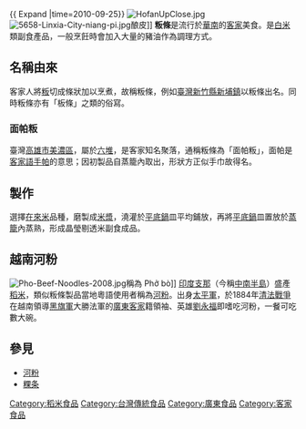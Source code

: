 {{ Expand |time=2010-09-25}}
[[File:HofanUpClose.jpg|thumb]]
[[File:5658-Linxia-City-niang-pi.jpg|thumb]]酿皮]]
'''粄條'''是流行於[[華南|華南]]的[[客家|客家]]美食。是[[白米|白米]]類副食產品，一般烹飪時會加入大量的豬油作為調理方式。

==名稱由來==
客家人將[[粄|粄]]切成條狀加以烹煮，故稱粄條，例如[[臺灣|臺灣]][[新竹縣|新竹縣]][[新埔鎮|新埔鎮]]以粄條出名。同時粄條亦有「板條」之類的俗寫。

===面帕粄===
臺灣[[高雄市|高雄市]][[美濃區|美濃區]]，屬於[[六堆|六堆]]，是客家知名聚落，通稱粄條為「面帕粄」，面帕是[[臺灣客家語|客家語]][[手帕|手帕]]的意思；因初製品自蒸籠內取出，形狀方正似手巾故得名。

==製作==
選擇[[在來米|在來米]]品種，磨製成[[米漿|米漿]]，澆灌於[[平底鍋|平底鍋]]皿平均鋪放，再將[[平底鍋|平底鍋]]皿置放於[[蒸籠|蒸籠]]內蒸熟，形成晶瑩剔透米副食成品。

==越南河粉==
[[File:Pho-Beef-Noodles-2008.jpg|thumb]]稱為 Phở bò]]
[[印度支那|印度支那]]（今稱[[中南半島|中南半島]]）盛產[[稻米|稻米]]，類似粄條製品當地粵語使用者稱為[[河粉|河粉]]。出身[[太平軍|太平軍]]，於1884年[[清法戰爭|清法戰爭]]在越南領導[[黑旗軍|黑旗軍]]大勝法軍的[[廣東|廣東]][[客家|客家]]籍領袖、英雄[[劉永福|劉永福]]即嗜吃河粉，一餐可吃數大碗。

==參見==
{{commonscat|Chinese noodles}}
*[[河粉|河粉]]
*[[粿条|粿条]]

{{稻}}
{{客家民系}}

[[Category:稻米食品|Category:稻米食品]]
[[Category:台灣傳統食品|Category:台灣傳統食品]]
[[Category:廣東食品|Category:廣東食品]]
[[Category:客家食品|Category:客家食品]]